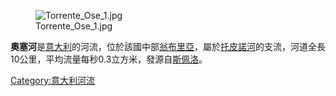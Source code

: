 [[Image:Torrente_Ose_1.jpg|right]]

'''奧塞河'''是[[意大利|意大利]]的河流，位於該國中部[[翁布里亞|翁布里亞]]，屬於[[托皮諾河|托皮諾河]]的支流，河道全長10公里，平均流量每秒0.3立方米，發源自[[斯佩洛|斯佩洛]]。

{{coord|43.031389|12.585556|type:landmark|display=title}}

{{Italy-geo-stub}}
[[Category:意大利河流|Category:意大利河流]]